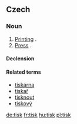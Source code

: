 ==Czech==

===Noun===
{{cs-noun|g=m}}

# [[printing|Printing]] {{gloss|process}}.
# [[press|Press]] {{gloss|printed media}}.

====Declension====
{{cs-decl-noun-auto|mi|ti|s|k}}

====Related terms====
* [[tiskárna]]
* [[tiskař]]
* [[tisknout]]
* [[tiskový]]

[[de:tisk]]
[[fr:tisk]]
[[hu:tisk]]
[[pl:tisk]]